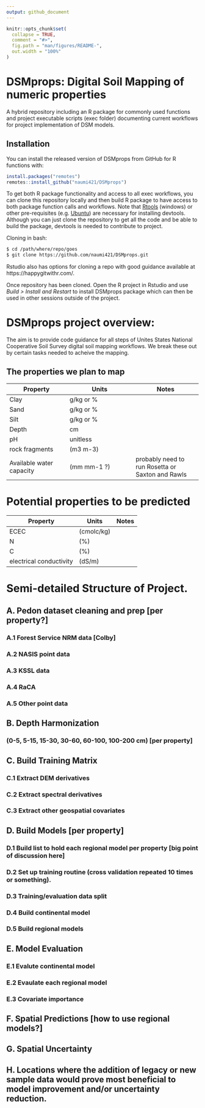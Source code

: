 ```yaml
---
output: github_document
---
```


<!-- README.md is generated from README.Rmd. Please edit that file -->

```r
knitr::opts_chunk$set(
  collapse = TRUE,
  comment = "#>",
  fig.path = "man/figures/README-",
  out.width = "100%"
)
```

# DSMprops: Digital Soil Mapping of numeric properties

<!-- badges: start -->
<!-- badges: end -->

A hybrid repository including an R package for commonly used functions and project executable scripts (exec folder) documenting current workflows for project implementation of DSM models.

## Installation

You can install the released version of DSMprops from GitHub for R functions with:

``` r
install.packages("remotes")
remotes::install_github("naumi421/DSMprops")
```

To get both R package functionality and access to all exec workflows, you can clone this repository locally and then build R package to have access to both package function calls and workflows. Note that [Rtools](https://cran.r-project.org/bin/windows/Rtools/) (windows) or other pre-requisites (e.g. [Ubuntu](https://www.digitalocean.com/community/tutorials/how-to-install-r-packages-using-devtools-on-ubuntu-18-04)) are necessary for installing devtools. Although you can just clone the repository to get all the code and be able to build the package, devtools is needed to contribute to project.

Cloning in bash:
```bash
$ cd /path/where/repo/goes
$ git clone https://github.com/naumi421/DSMprops.git
```

Rstudio also has options for cloning a repo with good guidance available at https://happygitwithr.com/.

Once repository has been cloned. Open the R project in Rstudio and use *Build > Install and Restart* to install DSMprops package which can then be used in other sessions outside of the project.

# DSMprops project overview: 

The aim is to provide code guidance for all steps of Unites States National Cooperative Soil Survey digital soil mapping workflows. We break these out by certain tasks needed to acheive the mapping.

## The properties we plan to map

Property     | Units         | Notes
------------ | ------------- | -------------
Clay | g/kg or % |
Sand | g/kg or % |
Silt | g/kg or % |
Depth| cm        |
pH | unitless    |
rock fragments   | (m3 m-3)
Available water capacity | (mm mm-1 ?) | probably need to run Rosetta or Saxton and Rawls

# Potential properties to be predicted
Property     | Units         | Notes
------------ | ------------- | -------------
ECEC | (cmolc/kg) |
N | (%) |
C | (%) |
electrical conductivity | (dS/m) |


# Semi-detailed Structure of Project. 
<!-- create url links to each part when repo location is finalized -->
## A. Pedon dataset cleaning and prep [per property?]
### A.1 Forest Service NRM data [Colby]
### A.2 NASIS point data
### A.3 KSSL data
### A.4 RaCA
### A.5 Other point data

## B. Depth Harmonization 
### (0-5, 5-15, 15-30, 30-60, 60-100, 100-200 cm)  [per property]

## C. Build Training Matrix 
### C.1 Extract DEM derivatives
### C.2 Extract spectral derivatives
### C.3 Extract other geospatial covariates

## D. Build Models [per property]
### D.1 Build list to hold each regional model per property [big point of discussion here]
### D.2 Set up training routine (cross validation repeated 10 times or something). 
### D.3 Training/evaluation data split
### D.4 Build continental model
### D.5 Build regional models

## E. Model Evaluation
### E.1 Evalute continental model
### E.2 Evaulate each regional model 
### E.3 Covariate importance

## F. Spatial Predictions [how to use regional models?]

## G. Spatial Uncertainty

## H. Locations where the addition of legacy or new sample data would prove most beneficial to model improvement and/or uncertainty reduction. 

